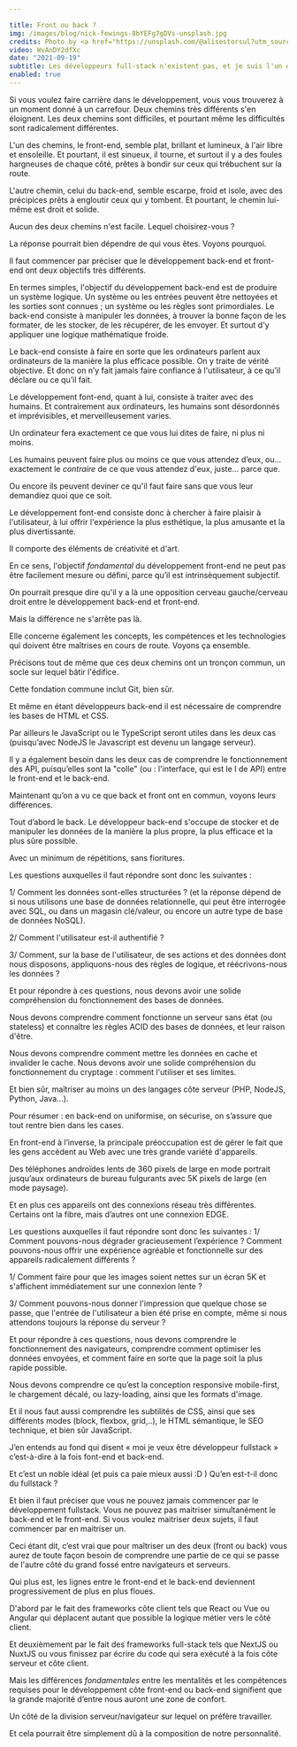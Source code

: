 ```yaml
---

title: Front ou back ?
img: /images/blog/nick-fewings-8bYEFg7gDVs-unsplash.jpg
credits: Photo by <a href="https://unsplash.com/@alisestorsul?utm_source=unsplash&utm_medium=referral&utm_content=creditCopyText">alise storsul</a> on <a href="https://unsplash.com/s/photos/pinky-swear?utm_source=unsplash&utm_medium=referral&utm_content=creditCopyText">Unsplash</a>
video: WvAnDY2dfXc
date: "2021-09-19"
subtitle: Les développeurs full-stack n'existent pas, et je suis l'un d'entre eux
enabled: true
---
```


Si vous voulez faire carrière dans le développement, vous vous trouverez à un moment donné à un carrefour. Deux chemins très différents s'en éloignent. Les deux chemins sont difficiles, et pourtant même les difficultés sont radicalement différentes. 

L'un des chemins, le front-end, semble plat, brillant et lumineux, à l'air libre et ensoleille. Et pourtant, il est sinueux, il tourne, et surtout il y a des foules hargneuses de chaque côté, prêtes à bondir sur ceux qui trébuchent sur la route. 

L'autre chemin, celui du back-end, semble escarpe, froid et isole, avec des précipices prêts à engloutir ceux qui y tombent. Et pourtant, le chemin lui-même est droit et solide.

Aucun des deux chemins n'est facile. Lequel choisirez-vous ? 

La réponse pourrait bien dépendre de qui vous êtes. Voyons pourquoi. 

Il faut commencer par préciser que le développement back-end et front-end ont deux objectifs très différents. 

En termes simples, l'objectif du développement back-end est de produire un système logique. Un système ou les entrées peuvent être nettoyées et les sorties sont connues ; un système ou les règles sont primordiales. Le back-end consiste à manipuler les données, à trouver la bonne façon de les formater, de les stocker, de les récupérer, de les envoyer. Et surtout d'y appliquer une logique mathématique froide. 

Le back-end consiste à faire en sorte que les ordinateurs parlent aux ordinateurs de la manière la plus efficace possible. On y traite de vérité objective. Et donc on n’y fait jamais faire confiance à l'utilisateur, à ce qu’il déclare ou ce qu’il fait.

Le développement font-end, quant à lui, consiste à traiter avec des humains. Et contrairement aux ordinateurs, les humains sont désordonnés et imprévisibles, et merveilleusement varies. 

Un ordinateur fera exactement ce que vous lui dites de faire, ni plus ni moins. 

Les humains peuvent faire plus ou moins ce que vous attendez d’eux, ou… exactement le _contraire_ de ce que vous attendez d'eux, juste… parce que. 

Ou encore ils peuvent deviner ce qu'il faut faire sans que vous leur demandiez quoi que ce soit. 

Le développement font-end consiste donc à chercher à faire plaisir à l'utilisateur, à lui offrir l'expérience la plus esthétique, la plus amusante et la plus divertissante. 

Il comporte des éléments de créativité et d'art. 

En ce sens, l'objectif _fondamental_ du développement front-end ne peut pas être facilement mesure ou défini, parce qu’il est intrinsèquement subjectif.

On pourrait presque dire qu'il y a là une opposition cerveau gauche/cerveau droit entre le développement back-end et front-end. 

Mais la différence ne s'arrête pas là. 

Elle concerne également les concepts, les compétences et les technologies qui doivent être maîtrises en cours de route. Voyons ça ensemble. 

Précisons tout de même que ces deux chemins ont un tronçon commun, un socle sur lequel bâtir l'édifice. 

Cette fondation commune inclut Git, bien sûr. 

Et même en étant développeurs back-end il est nécessaire de comprendre les bases de HTML et CSS. 

Par ailleurs le JavaScript ou le TypeScript seront utiles dans les deux cas (puisqu’avec NodeJS le Javascript est devenu un langage serveur).

Il y a également besoin dans les deux cas de comprendre le fonctionnement des API, puisqu’elles sont la "colle" (ou : l'interface, qui est le I de API) entre le front-end et le back-end. 

Maintenant qu’on a vu ce que back et front ont en commun, voyons leurs différences. 

Tout d’abord le back. Le développeur back-end s'occupe de stocker et de manipuler les données de la manière la plus propre, la plus efficace et la plus sûre possible. 

Avec un minimum de répétitions, sans fioritures. 

Les questions auxquelles il faut répondre sont donc les suivantes : 

1/ Comment les données sont-elles structurées ? (et la réponse dépend de si nous utilisons  une base de données relationnelle, qui peut être interrogée avec SQL, ou dans un magasin clé/valeur, ou encore un autre type de base de données NoSQL). 

2/ Comment l'utilisateur est-il authentifié ? 

3/ Comment, sur la base de l'utilisateur, de ses actions et des données dont nous disposons, appliquons-nous des règles de logique, et réécrivons-nous les données ?

Et pour répondre à ces questions, nous devons avoir une solide compréhension du fonctionnement des bases de données. 

Nous devons comprendre comment fonctionne un serveur sans état (ou stateless) et connaître les règles ACID des bases de données, et leur raison d'être. 

Nous devons comprendre comment mettre les données en cache et invalider le cache. Nous devons avoir une solide compréhension du fonctionnement du cryptage : comment l'utiliser et ses limites. 

Et bien sûr, maîtriser au moins un des langages côte serveur (PHP, NodeJS, Python, Java...). 

Pour résumer : en back-end on uniformise, on sécurise, on s’assure que tout rentre bien dans les cases.

En front-end à l’inverse, la principale préoccupation est de gérer le fait que les gens accèdent au Web avec une très grande variété d'appareils.

Des téléphones androïdes lents de 360 pixels de large en mode portrait jusqu’aux ordinateurs de bureau fulgurants avec 5K pixels de large (en mode paysage). 

Et en plus ces appareils ont des connexions réseau très différentes. Certains ont la fibre, mais d’autres ont une connexion EDGE. 

Les questions auxquelles il faut répondre sont donc les suivantes : 
1/ Comment pouvons-nous dégrader gracieusement l’expérience ? Comment pouvons-nous offrir une expérience agréable et fonctionnelle sur des appareils radicalement différents ?

1/ Comment faire pour que les images soient nettes sur un écran 5K et s'affichent immédiatement sur une connexion lente ? 

3/ Comment pouvons-nous donner l'impression que quelque chose se passe, que l'entrée de l'utilisateur a bien été prise en compte, même si nous attendons toujours la réponse du serveur ?

Et pour répondre à ces questions, nous devons comprendre le fonctionnement des navigateurs, comprendre comment optimiser les données envoyées, et comment faire en sorte que la page soit la plus rapide possible. 

Nous devons comprendre ce qu’est la conception responsive mobile-first, le chargement décalé, ou lazy-loading, ainsi que les formats d'image. 

Et il nous faut aussi comprendre les subtilités de CSS, ainsi que ses différents modes (block, flexbox, grid,..), le HTML sémantique, le SEO technique, et bien sûr JavaScript.  

J’en entends au fond qui disent « moi je veux être développeur fullstack » c’est-à-dire à la fois font-end et back-end. 

Et c’est un noble idéal (et puis ca paie mieux aussi :D ) Qu’en est-t-il donc du fullstack ?

Et bien il faut préciser que vous ne pouvez jamais commencer par le développement fullstack. Vous ne pouvez pas maitriser simultanément le back-end et le front-end. 
Si vous voulez maitriser deux sujets, il faut commencer par en maitriser un. 
 
Ceci étant dit, c’est vrai que pour maîtriser un des deux (front ou back) vous aurez de toute façon besoin de comprendre une partie de ce qui se passe de l'autre côté du grand fossé entre navigateurs et serveurs. 

Qui plus est, les lignes entre le front-end et le back-end deviennent progressivement de plus en plus floues. 

D'abord par le fait des frameworks côte client tels que React ou Vue ou Angular qui déplacent autant que possible la logique métier vers le côté client. 

Et deuxièmement par le fait des frameworks full-stack tels que NextJS ou NuxtJS ou vous finissez par écrire du code qui sera exécuté à la fois côte serveur et côte client. 

Mais les différences *fondamentales* entre les mentalités et les compétences requises pour le développement côte front-end ou back-end signifient que la grande majorité d’entre nous auront une zone de confort. 

Un côté de la division serveur/navigateur sur lequel on préfère travailler. 

Et cela pourrait être simplement dû à la composition de notre personnalité.

